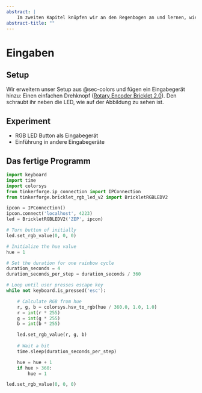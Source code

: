 ```yaml
---
abstract: |
    Im zweiten Kapitel knüpfen wir an den Regenbogen an und lernen, wie wir den Computer über unsere Eingabe steuern können.
abstract-title: ""
---
```


# Eingaben {#sec-input}

## Setup {.unnumbered}

Wir erweitern unser Setup aus @sec-colors und fügen ein Eingabegerät hinzu: Einen einfachen Drehknopf ([Rotary Encoder Bricklet 2.0](https://www.tinkerforge.com/en/doc/Hardware/Bricklets/Rotary_Encoder_V2.html)). Den schraubt ihr neben die LED, wie auf der Abbildung zu sehen ist.

::: callout-tip
## Experiment

- RGB LED Button als Eingabegerät
- Einführung in andere Eingabegeräte
:::

## Das fertige Programm

```python
import keyboard
import time
import colorsys
from tinkerforge.ip_connection import IPConnection
from tinkerforge.bricklet_rgb_led_v2 import BrickletRGBLEDV2

ipcon = IPConnection()
ipcon.connect('localhost', 4223) 
led = BrickletRGBLEDV2('ZEP', ipcon)

# Turn button of initially
led.set_rgb_value(0, 0, 0)

# Initialize the hue value
hue = 1

# Set the duration for one rainbow cycle
duration_seconds = 4
duration_seconds_per_step = duration_seconds / 360

# Loop until user presses escape key
while not keyboard.is_pressed('esc'):

    # Calculate RGB from hue
    r, g, b = colorsys.hsv_to_rgb(hue / 360.0, 1.0, 1.0)
    r = int(r * 255)
    g = int(g * 255)
    b = int(b * 255)

    led.set_rgb_value(r, g, b)
    
    # Wait a bit
    time.sleep(duration_seconds_per_step)

    hue = hue + 1
    if hue > 360:
        hue = 1

led.set_rgb_value(0, 0, 0)
```